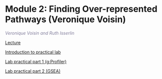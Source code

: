 # Module 2: Finding Over-represented Pathways (Veronique Voisin)

 *<font color="#827e9c">Veronique Voisin and Ruth Isserlin</font>*
  
  [Lecture](https://drive.google.com/a/bioinformatics.ca/file/d/1_hlJx_83Noj9Tt7AD0Ax0kmTjT_wWEW8/view?usp=sharing) 
  
  [Introduction to practical lab](./lectures/Pathways_2020_Module2_lab_introduction_RI.pdf)  

  [Lab practical part 1 (g:Profiler)](#gprofiler-lab)    

  [Lab practical part 2 (GSEA)](#gsea-lab)    

